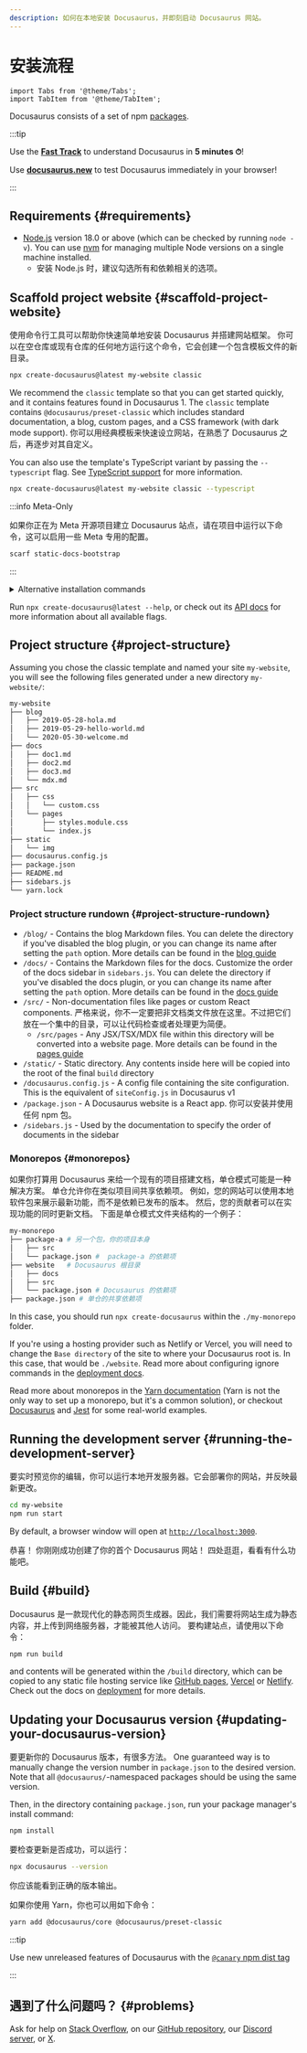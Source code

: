 ```yaml
---
description: 如何在本地安装 Docusaurus，并即刻启动 Docusaurus 网站。
---
```


# 安装流程

```mdx-code-block
import Tabs from '@theme/Tabs';
import TabItem from '@theme/TabItem';
```

Docusaurus consists of a set of npm [packages](https://github.com/facebook/docusaurus/tree/main/packages).

:::tip

Use the **[Fast Track](introduction.mdx#fast-track)** to understand Docusaurus in **5 minutes ⏱**!

Use **[docusaurus.new](https://docusaurus.new)** to test Docusaurus immediately in your browser!

:::

## Requirements {#requirements}

- [Node.js](https://nodejs.org/en/download/) version 18.0 or above (which can be checked by running `node -v`). You can use [nvm](https://github.com/nvm-sh/nvm) for managing multiple Node versions on a single machine installed.
  - 安装 Node.js 时，建议勾选所有和依赖相关的选项。

## Scaffold project website {#scaffold-project-website}

使用命令行工具可以帮助你快速简单地安装 Docusaurus 并搭建网站框架。 你可以在空仓库或现有仓库的任何地方运行这个命令，它会创建一个包含模板文件的新目录。

```bash
npx create-docusaurus@latest my-website classic
```

We recommend the `classic` template so that you can get started quickly, and it contains features found in Docusaurus 1. The `classic` template contains `@docusaurus/preset-classic` which includes standard documentation, a blog, custom pages, and a CSS framework (with dark mode support). 你可以用经典模板来快速设立网站，在熟悉了 Docusaurus 之后，再逐步对其自定义。

You can also use the template's TypeScript variant by passing the `--typescript` flag. See [TypeScript support](./typescript-support.mdx) for more information.

```bash
npx create-docusaurus@latest my-website classic --typescript
```

:::info Meta-Only

如果你正在为 Meta 开源项目建立 Docusaurus 站点，请在项目中运行以下命令，这可以启用一些 Meta 专用的配置。

```bash
scarf static-docs-bootstrap
```

:::

<details>
  <summary>Alternative installation commands</summary>

你也可以用你喜欢的包管理器来初始化新项目：

```bash npm2yarn
npm init docusaurus
```

</details>

Run `npx create-docusaurus@latest --help`, or check out its [API docs](./api/misc/create-docusaurus.mdx) for more information about all available flags.

## Project structure {#project-structure}

Assuming you chose the classic template and named your site `my-website`, you will see the following files generated under a new directory `my-website/`:

```bash
my-website
├── blog
│   ├── 2019-05-28-hola.md
│   ├── 2019-05-29-hello-world.md
│   └── 2020-05-30-welcome.md
├── docs
│   ├── doc1.md
│   ├── doc2.md
│   ├── doc3.md
│   └── mdx.md
├── src
│   ├── css
│   │   └── custom.css
│   └── pages
│       ├── styles.module.css
│       └── index.js
├── static
│   └── img
├── docusaurus.config.js
├── package.json
├── README.md
├── sidebars.js
└── yarn.lock
```

### Project structure rundown {#project-structure-rundown}

- `/blog/` - Contains the blog Markdown files. You can delete the directory if you've disabled the blog plugin, or you can change its name after setting the `path` option. More details can be found in the [blog guide](blog.mdx)
- `/docs/` - Contains the Markdown files for the docs. Customize the order of the docs sidebar in `sidebars.js`. You can delete the directory if you've disabled the docs plugin, or you can change its name after setting the `path` option. More details can be found in the [docs guide](./guides/docs/docs-introduction.mdx)
- `/src/` - Non-documentation files like pages or custom React components. 严格来说，你不一定要把非文档类文件放在这里。不过把它们放在一个集中的目录，可以让代码检查或者处理更为简便。
  - `/src/pages` - Any JSX/TSX/MDX file within this directory will be converted into a website page. More details can be found in the [pages guide](guides/creating-pages.mdx)
- `/static/` - Static directory. Any contents inside here will be copied into the root of the final `build` directory
- `/docusaurus.config.js` - A config file containing the site configuration. This is the equivalent of `siteConfig.js` in Docusaurus v1
- `/package.json` - A Docusaurus website is a React app. 你可以安装并使用任何 npm 包。
- `/sidebars.js` - Used by the documentation to specify the order of documents in the sidebar

### Monorepos {#monorepos}

如果你打算用 Docusaurus 来给一个现有的项目搭建文档，单仓模式可能是一种解决方案。 单仓允许你在类似项目间共享依赖项。 例如，您的网站可以使用本地软件包来展示最新功能，而不是依赖已发布的版本。 然后，您的贡献者可以在实现功能的同时更新文档。 下面是单仓模式文件夹结构的一个例子：

```bash
my-monorepo
├── package-a # 另一个包，你的项目本身
│   ├── src
│   └── package.json #  package-a 的依赖项
├── website   # Docusaurus 根目录
│   ├── docs
│   ├── src
│   └── package.json # Docusaurus 的依赖项
├── package.json # 单仓的共享依赖项
```

In this case, you should run `npx create-docusaurus` within the `./my-monorepo` folder.

If you're using a hosting provider such as Netlify or Vercel, you will need to change the `Base directory` of the site to where your Docusaurus root is. In this case, that would be `./website`. Read more about configuring ignore commands in the [deployment docs](./deployment.mdx#deploying-to-netlify).

Read more about monorepos in the [Yarn documentation](https://yarnpkg.com/features/workspaces) (Yarn is not the only way to set up a monorepo, but it's a common solution), or checkout [Docusaurus](https://github.com/facebook/docusaurus) and [Jest](https://github.com/facebook/jest) for some real-world examples.

## Running the development server {#running-the-development-server}

要实时预览你的编辑，你可以运行本地开发服务器。它会部署你的网站，并反映最新更改。

```bash npm2yarn
cd my-website
npm run start
```

By default, a browser window will open at [`http://localhost:3000`](http://localhost:3000).

恭喜！ 你刚刚成功创建了你的首个 Docusaurus 网站！ 四处逛逛，看看有什么功能吧。

## Build {#build}

Docusaurus 是一款现代化的静态网页生成器。因此，我们需要将网站生成为静态内容，并上传到网络服务器，才能被其他人访问。 要构建站点，请使用以下命令：

```bash npm2yarn
npm run build
```

and contents will be generated within the `/build` directory, which can be copied to any static file hosting service like [GitHub pages](https://pages.github.com/), [Vercel](https://vercel.com/) or [Netlify](https://www.netlify.com/). Check out the docs on [deployment](deployment.mdx) for more details.

## Updating your Docusaurus version {#updating-your-docusaurus-version}

要更新你的 Docusaurus 版本，有很多方法。 One guaranteed way is to manually change the version number in `package.json` to the desired version. Note that all `@docusaurus/`-namespaced packages should be using the same version.


<UpgradeGuide />

Then, in the directory containing `package.json`, run your package manager's install command:

```bash npm2yarn
npm install
```

要检查更新是否成功，可以运行：

```bash
npx docusaurus --version
```

你应该能看到正确的版本输出。

如果你使用 Yarn，你也可以用如下命令：

```bash
yarn add @docusaurus/core @docusaurus/preset-classic
```

:::tip

Use new unreleased features of Docusaurus with the [`@canary` npm dist tag](/community/canary)

:::

## 遇到了什么问题吗？ {#problems}

Ask for help on [Stack Overflow](https://stackoverflow.com/questions/tagged/docusaurus), on our [GitHub repository](https://github.com/facebook/docusaurus), our [Discord server](https://discordapp.com/invite/docusaurus), or [X](https://x.com/docusaurus).
